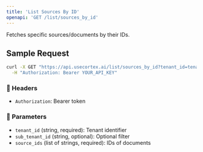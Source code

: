```yaml
---
title: 'List Sources By ID'
openapi: 'GET /list/sources_by_id'
---
```


Fetches specific sources/documents by their IDs.

## Sample Request

```bash
curl -X GET "https://api.usecortex.ai/list/sources_by_id?tenant_id=tenant_456&source_ids=doc_123&source_ids=doc_456&source_ids=doc_789" \
  -H "Authorization: Bearer YOUR_API_KEY"
```

### 🔐 Headers
- `Authorization`: Bearer token

### 🧾 Parameters
- `tenant_id` (string, required): Tenant identifier  
- `sub_tenant_id` (string, optional): Optional filter  
- `source_ids` (list of strings, required): IDs of documents
